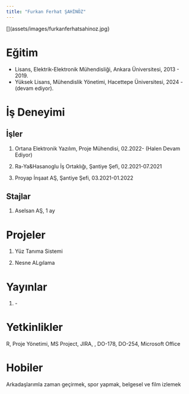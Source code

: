 ```yaml
---
title: "Furkan Ferhat ŞAHİNÖZ"
---
```


\[\](assets/images/furkanferhatsahinoz.jpg}

# Eğitim

-   Lisans, Elektrik-Elektronik Mühendisliği, Ankara Üniversitesi, 2013 - 2019.
-   Yüksek Lisans, Mühendislik Yönetimi, Hacettepe Üniversitesi, 2024 - (devam ediyor).

# İş Deneyimi

## İşler

1.  Ortana Elektronik Yazılım, Proje Mühendisi, 02.2022- (Halen Devam Ediyor)

2.  Ra-Ya&Hasanoglu İş Ortaklığı, Şantiye Şefi, 02.2021-07.2021

3.  Proyap İnşaat AŞ, Şantiye Şefi, 03.2021-01.2022

## Stajlar

1.  Aselsan AŞ, 1 ay

# Projeler

1.  Yüz Tanıma Sistemi

2.  Nesne ALgılama

# Yayınlar

1.  \-

# Yetkinlikler

R, Proje Yönetimi, MS Project, JIRA, , DO-178, DO-254, Microsoft Office

# Hobiler

Arkadaşlarımla zaman geçirmek, spor yapmak, belgesel ve film izlemek
